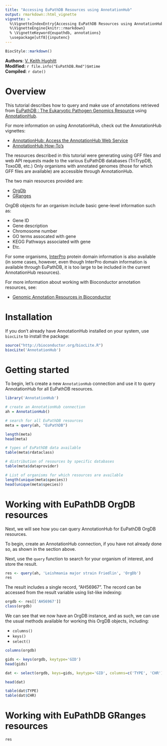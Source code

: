 ```yaml
---
title: "Accessing EuPathDB Resources using AnnotationHub"
output: rmarkdown::html_vignette
vignette: >
  %\VignetteIndexEntry{Accessing EuPathDB Resources using AnnotationHub}
  %\VignetteEngine{knitr::rmarkdown}
  % \VignetteKeyword{eupathdb, annotations}
  \usepackage[utf8]{inputenc}
---
```


```r
BiocStyle::markdown()
```

**Authors**: [V. Keith Hughitt](mailto:keith.hughitt@nih.gov)<br />
**Modified:** `r file.info("EuPathDB.Rmd")$mtime`<br />
**Compiled**: `r date()`

# Overview

This tutorial describes how to query and make use of annotations retrieved from
[EuPathDB : The Eukaryotic Pathogen Genomics Resource](http://eupathdb.org/eupathdb/)
using [AnnotationHub](http://bioconductor.org/packages/release/bioc/html/AnnotationHub.html).

For more information on using AnnotationHub, check out the AnnotationHub
vignettes:

- [AnnotationHub: Access the AnnotationHub Web Service](http://bioconductor.org/packages/release/bioc/vignettes/AnnotationHub/inst/doc/AnnotationHub-HOWTO.html)
- [AnnotationHub How-To’s](http://bioconductor.org/packages/release/bioc/vignettes/AnnotationHub/inst/doc/AnnotationHub-HOWTO.html)

The resources described in this tutorial were generating using GFF files and
web API requests made to the various EuPathDB databases (TriTrypDB, ToxoDB,
etc.) Only organisms with annotated genomes (those for which GFF files are
available) are accessible through AnnotationHub.

The two main resources provided are:

- [OrgDb](https://www.bioconductor.org/help/workflows/annotation/annotation/#OrgDb)
- [GRanges](http://bioconductor.org/packages/release/bioc/html/GenomicRanges.html)

OrgDB objects for an organism include basic gene-level information such as:

- Gene ID
- Gene description
- Chromosome number
- GO terms assocated with gene
- KEGG Pathways associated with gene
- Etc.

For some organisms, [InterPro](https://www.ebi.ac.uk/interpro/) protein domain
information is also available (in some cases, however, even though InterPro domain
information is available through EuPathDB, it is too large to be included in
the current AnnotationHub resources).

For more information about working with Bioconductor annotation resources, see:

- [Genomic Annotation Resources in Bioconductor ](https://www.bioconductor.org/help/workflows/annotation/annotation/)

# Installation

If you don't already have AnnotationHub installed on your system, use
`biocLite` to install the package:

```r
source("http://bioconductor.org/biocLite.R")
biocLite('AnnotationHub')
```

# Getting started

To begin, let's create a new `AnnotationHub` connection and use it to query
AnnotationHub for all EuPathDB resources.

```r
library('AnnotationHub')

# create an AnnotationHub connection
ah = AnnotationHub()

# search for all EuPathDB resources
meta = query(ah, "EuPathDB")

length(meta)
head(meta)

# types of EuPathDB data available
table(meta$rdataclass)

# distribution of resources by specific databases
table(meta$dataprovider)

# List of organisms for which resources are available
length(unique(meta$species))
head(unique(meta$species))
```

# Working with EuPathDB OrgDB resources

Next, we will see how you can query AnnotationHub for EuPathDB OrgDB resources.

To begin, create an AnnotationHub connection, if you have not already done so,
as shown in the section above.

Next, use the `query` function to search for your organism of interest, and
store the result.

```r
res <- query(ah, 'Leishmania major strain Friedlin', 'OrgDb')
res
```

The result includes a single record, "AH56967". The record can be accessed from
the result variable using list-like indexing:

```r
orgdb <- res[['AH56967']]
class(orgdb)
```

We can see that we now have an OrgDB instance, and as such, we can use the
usual methods available for working this OrgDB objects, including:

- `columns()`
- `keys()`
- `select()`


```r
columns(orgdb)

gids <- keys(orgdb, keytype='GID')
head(gids)

dat <- select(orgdb, keys=gids, keytype='GID', columns=c('TYPE', 'CHR'))

head(dat)

table(dat$TYPE)
table(dat$CHR)
```

# Working with EuPathDB GRanges resources

```r
res
```
